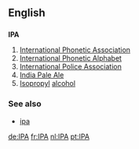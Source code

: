 ==English==

==={{initialism}}===
'''IPA'''

#[[International Phonetic Association]]
#[[International Phonetic Alphabet]]
#[[International Police Association]]
#[[India Pale Ale]]
#[[Isopropyl]] [[alcohol]]

===See also===
*[[ipa]]

[[de:IPA]]
[[fr:IPA]]
[[nl:IPA]]
[[pt:IPA]]